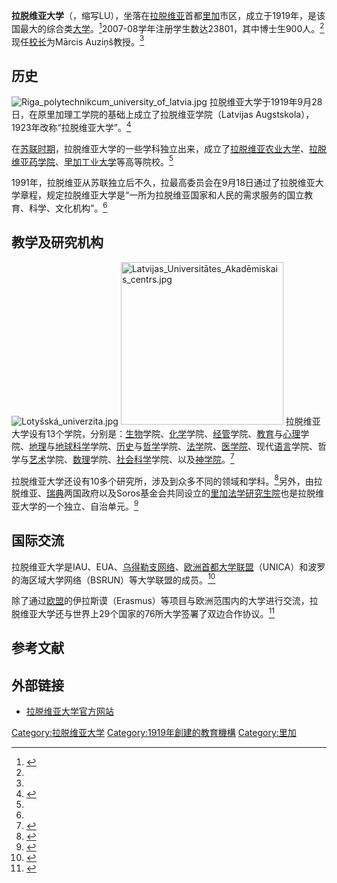 {{University
|name            = 拉脱维亚大学
|native_name     = Latvijas Universitāte
|latin_name      = Universitas Latviensis
|image           = [[File:LU_logo_with_translation_A_EN.jpg|200px]]
|motto           = 
|established     = 1919年
|type            = 公立
|endowment       = 
|president       = Mārcis Auziņš<ref name="rector">{{cite web |url=http://www.lu.lv/eng/general/leadership/rector.html |title=Rector prof. Mārcis Auziņš |publisher=拉脱维亚大学 |date= |accessdate=2009年2月24日 |language=en |deadurl=yes |archiveurl=https://web.archive.org/web/20090227004345/http://www.lu.lv/eng/general/leadership/rector.html |archivedate=2009年2月27日 }}</ref>
|faculty         = 997<ref>{{Lv icon}}{{cite web |url=http://izm.izm.gov.lv/upload_file/Izglitiba/Augstaka_izglitiba/Statistika/2007/6.Personals1.doc |title=Augstskolu un koledžu personāls |publisher=拉脱维亚教育部 |date= |accessdate=2009年2月24日 |language= |format=doc |deadurl=yes |archiveurl=https://web.archive.org/web/20150105175952/http://izm.izm.gov.lv/upload_file/Izglitiba/Augstaka_izglitiba/Statistika/2007/6.Personals1.doc |archivedate=2015年1月5日 }}</ref>
|staff           = 
|students        = 23801<ref name="studnet">{{Lv icon}}{{cite web |url=http://izm.izm.gov.lv/upload_file/Izglitiba/Augstaka_izglitiba/Statistika/2007/4.Stud-kopsk.doc |title=Studējošo kopskaits 2007./2008.ak.g. |publisher=拉脱维亚教育部 |date= |accessdate=2009年2月24日 |language= |format=doc |deadurl=yes |archiveurl=https://web.archive.org/web/20150105180252/http://izm.izm.gov.lv/upload_file/Izglitiba/Augstaka_izglitiba/Statistika/2007/4.Stud-kopsk.doc |archivedate=2015年1月5日 }}</ref>
|undergrad       = 
|postgrad        = 
|doctoral        = 
|city            = [[里加|里加]]
|state           = 
|country         = [[拉脱维亚|拉脱维亚]]
|campus          = 
|mascot          = 
|religion        = 
|affiliations    = IAU、EUA、[[乌德勒支网络|乌德勒支网络]]、[[欧洲首都大学联盟|欧洲首都大学联盟]]（UNICA）、波罗的海区域大学网络（BSRUN）
|footnotes       = 
|website         = http://www.lu.lv/
|address         = 
|logo            = 
}}
'''拉脱维亚大学'''（{{lang-lv|Latvijas Universitāte}}，缩写LU），坐落在[[拉脱维亚|拉脱维亚]]首都[[里加|里加]]市区，成立于1919年，是该国最大的综合类[[大学|大学]]。<ref>{{cite web |url=http://www.mfa.gov.cn/chn/wjb/zzjg/xos/gjlb/1736/1736x0/default.htm |title=拉脱维亚国家概况 |publisher=[[中华人民共和国外交部|中华人民共和国外交部]] |date=2009年2月16日 |accessdate=2009年2月24日 |language=zh }}{{dead link|date=2017年12月 |bot=InternetArchiveBot |fix-attempted=yes }}</ref>2007-08学年注册学生数达23801，其中博士生900人。<ref name="studnet"/>现任[[校长|校长]]为Mārcis Auziņš教授。<ref name="rector"/>

== 历史 ==
[[File:Riga_polytechnikcum_university_of_latvia.jpg|thumb]]
拉脱维亚大学于1919年9月28日，在原里加理工学院的基础上成立了拉脱维亚学院（Latvijas Augstskola），1923年改称“拉脱维亚大学”。<ref name="history">{{cite web |url=http://www.lu.lv/eng/general/history.html |title=History |publisher=拉脱维亚大学 |date= |accessdate=2009年2月24日 |language=en |archive-url=https://web.archive.org/web/20090227004527/http://www.lu.lv/eng/general/history.html |archive-date=2009年2月27日 |dead-url=yes }}</ref>

在[[拉脱维亚苏维埃社会主义共和国|苏联时期]]，拉脱维亚大学的一些学科独立出来，成立了[[拉脱维亚农业大学|拉脱维亚农业大学]]、[[拉脱维亚药学院|拉脱维亚药学院]]、[[里加工业大学|里加工业大学]]等高等院校。<ref name="history"/>

1991年，拉脱维亚从苏联独立后不久，拉最高委员会在9月18日通过了拉脱维亚大学章程，规定拉脱维亚大学是“一所为拉脱维亚国家和人民的需求服务的国立教育、科学、文化机构”。<ref name="history"/>

== 教学及研究机构 ==
[[File:Lotyšská_univerzita.jpg|thumb]]
[[File:Latvijas_Universitātes_Akadēmiskais_centrs.jpg|260px]]
拉脱维亚大学设有13个学院，分别是：[[生物|生物]]学院、[[化学|化学]]学院、[[经济|经]][[管理|管]]学院、[[教育|教育]]与[[心理学|心理]]学院、[[地理|地理]]与[[地球科学|地球科学]]学院、[[历史|历史]]与[[哲学|哲学]]学院、[[法学|法学]]院、[[医学院|医学院]]、现代[[语言学|语言]]学院、哲学与[[艺术|艺术]]学院、[[数学|数]][[物理|理]]学院、[[社会科学|社会科学]]学院、以及[[神学院|神学院]]。<ref name="faculty">{{cite web |url=http://www.lu.lv/eng/faculties/ |title=Faculties |publisher=拉脱维亚大学 |date= |accessdate=2009年2月24日 |language=en |archive-url=https://web.archive.org/web/20090306212531/http://www.lu.lv/eng/faculties/ |archive-date=2009年3月6日 |dead-url=yes }}</ref>

拉脱维亚大学还设有10多个研究所，涉及到众多不同的领域和学科。<ref name="inst">{{cite web |url=http://www.lu.lv/eng/general/structure/institutes/index.html |title=Institutes |publisher=拉脱维亚大学 |date= |accessdate=2009年2月24日 |language=en |deadurl=yes |archiveurl=https://web.archive.org/web/20090306220242/http://www.lu.lv/eng/general/structure/institutes/index.html |archivedate=2009年3月6日 }}</ref>另外，由拉脱维亚、[[瑞典|瑞典]]两国政府以及Soros基金会共同设立的[[里加法学研究生院|里加法学研究生院]]也是拉脱维亚大学的一个独立、自治单元。<ref name="rgsl">{{cite web |url=http://www.rgsl.edu.lv/index.php?option=com_content&task=view&id=54&Itemid=107 |title=About RGSL |publisher=里加法学研究生院 |date= |accessdate=2009年2月24日 |language=en |archive-url=https://web.archive.org/web/20090314032040/http://www.rgsl.edu.lv/index.php?option=com_content&task=view&id=54&Itemid=107 |archive-date=2009年3月14日 |dead-url=yes }}</ref>

== 国际交流 ==
拉脱维亚大学是IAU、EUA、[[乌得勒支网络|乌得勒支网络]]、[[欧洲首都大学联盟|欧洲首都大学联盟]]（UNICA）和波罗的海区域大学网络（BSRUN）等大学联盟的成员。<ref name="IntlOrg">{{cite web |url=http://www.lu.lv/eng/international/membership.html |title=International Organizations and Networks |publisher=拉脱维亚大学 |date= |accessdate=2009年2月24日 |language=en |deadurl=yes |archiveurl=https://web.archive.org/web/20090227004354/http://www.lu.lv/eng/international/membership.html |archivedate=2009年2月27日 }}</ref>

除了通过[[欧盟|欧盟]]的伊拉斯谟（Erasmus）等项目与欧洲范围内的大学进行交流，拉脱维亚大学还与世界上29个国家的76所大学签署了双边合作协议。<ref name="partners">{{cite web |url=http://www.lu.lv/eng/international/cooperation.html |title=University of Latvia has 76 partner institutions in 29 countries |publisher=拉脱维亚大学 |date= |accessdate=2009年2月24日 |language=en |deadurl=yes |archiveurl=https://web.archive.org/web/20090225141817/http://www.lu.lv/eng/international/cooperation.html |archivedate=2009年2月25日 }}</ref>

== 参考文献 ==
{{reflist|2}}

== 外部链接 ==
{{Commonscat|University of Latvia}}
* {{Lv icon}}{{En icon}}[http://www.lu.lv/ 拉脱维亚大学官方网站] {{Wayback|url=http://www.lu.lv/ |date=20210322082730 }}

{{coord|display=title}}
{{拉脱维亚大学}}
{{欧洲首都大学联盟}}
{{Authority control}}

[[Category:拉脱维亚大学|Category:拉脱维亚大学]]
[[Category:1919年創建的教育機構|Category:1919年創建的教育機構]]
[[Category:里加|Category:里加]]